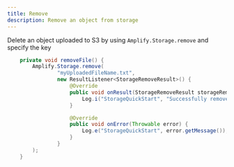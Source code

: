 ```yaml
---
title: Remove
description: Remove an object from storage
---
```


Delete an object uploaded to S3 by using `Amplify.Storage.remove` and specify the key

```java
    private void removeFile() {
        Amplify.Storage.remove(
                "myUploadedFileName.txt",
                new ResultListener<StorageRemoveResult>() {
                    @Override
                    public void onResult(StorageRemoveResult storageRemoveResult) {
                        Log.i("StorageQuickStart", "Successfully removed: " + storageRemoveResult.getKey());
                    }

                    @Override
                    public void onError(Throwable error) {
                        Log.e("StorageQuickStart", error.getMessage());
                    }
                }
        );
    }
```
